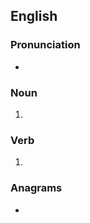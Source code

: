 ==English==

===Pronunciation===
* {{rhymes|ɪvz|lang=en}}

===Noun===
{{head|en|noun plural form}}

# {{plural of|sieve|lang=en}}

===Verb===
{{head|en|verb form}}

# {{en-third-person singular of|sieve}}

===Anagrams===
* {{anagrams|en|a=eeissv|essive}}